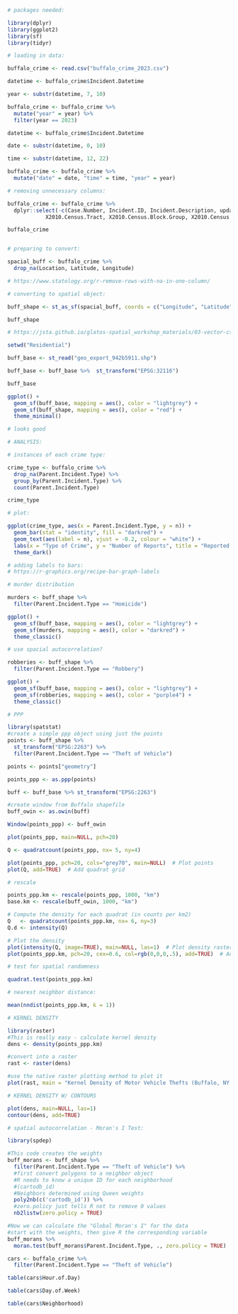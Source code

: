 ```r

# packages needed:

library(dplyr)
library(ggplot2)
library(sf)
library(tidyr)

```

```r

# loading in data:

buffalo_crime <- read.csv("buffalo_crime_2023.csv")

datetime <- buffalo_crime$Incident.Datetime

year <- substr(datetime, 7, 10)

buffalo_crime <- buffalo_crime %>% 
  mutate("year" = year) %>% 
  filter(year == 2023)

datetime <- buffalo_crime$Incident.Datetime

date <- substr(datetime, 0, 10)

time <- substr(datetime, 12, 22)

buffalo_crime <- buffalo_crime %>% 
  mutate("date" = date, "time" = time, "year" = year)

# removing unnecessary columns:

buffalo_crime <- buffalo_crime %>% 
  dplyr::select(-c(Case.Number, Incident.ID, Incident.Description, updated_at, Created.At,
            X2010.Census.Tract, X2010.Census.Block.Group, X2010.Census.Block, Census.Tract, Census.Block, Census.Block.Group, TRACTCE20, GEOID20_tract, GEOID20_block, GEOID20_blockgroup))

buffalo_crime



```

```r

# preparing to convert:

spacial_buff <- buffalo_crime %>% 
  drop_na(Location, Latitude, Longitude)

# https://www.statology.org/r-remove-rows-with-na-in-one-column/


```

```r

# converting to spatial object:

buff_shape <- st_as_sf(spacial_buff, coords = c("Longitude", "Latitude"), crs = 4326)

buff_shape

# https://jsta.github.io/glatos-spatial_workshop_materials/03-vector-csv-to-shapefile-in-r/index.html

```


```r

setwd("Residential")

buff_base <- st_read("geo_export_942b5911.shp")

buff_base <- buff_base %>%  st_transform("EPSG:32116")

buff_base

```


```r

ggplot() +
  geom_sf(buff_base, mapping = aes(), color = "lightgrey") +
  geom_sf(buff_shape, mapping = aes(), color = "red") +
  theme_minimal()

# looks good  

```

```r
# ANALYSIS:

# instances of each crime type:

crime_type <- buffalo_crime %>% 
  drop_na(Parent.Incident.Type) %>% 
  group_by(Parent.Incident.Type) %>% 
  count(Parent.Incident.Type)

crime_type

```


```r

# plot:

ggplot(crime_type, aes(x = Parent.Incident.Type, y = n)) +
  geom_bar(stat = "identity", fill = "darkred") +
  geom_text(aes(label = n), vjust = -0.2, colour = "white") +
  labs(x = "Type of Crime", y = "Number of Reports", title = "Reported Crimes in Buffalo, NY (2023)", subtitle = "(Source: Open Data Buffalo)") +
  theme_dark()

# adding labels to bars:
# https://r-graphics.org/recipe-bar-graph-labels

```

```r

# murder distribution

murders <- buff_shape %>% 
  filter(Parent.Incident.Type == "Homicide")

ggplot() +
  geom_sf(buff_base, mapping = aes(), color = "lightgrey") +
  geom_sf(murders, mapping = aes(), color = "darkred") +
  theme_classic()

```

```r

# use spacial autocorrelation?

robberies <- buff_shape %>% 
  filter(Parent.Incident.Type == "Robbery")

ggplot() +
  geom_sf(buff_base, mapping = aes(), color = "lightgrey") +
  geom_sf(robberies, mapping = aes(), color = "purple4") +
  theme_classic()

```

```r

# PPP

library(spatstat)
#create a simple ppp object using just the points
points <- buff_shape %>% 
  st_transform("EPSG:2263") %>% 
  filter(Parent.Incident.Type == "Theft of Vehicle")

points <- points["geometry"]

points_ppp <- as.ppp(points)

buff <- buff_base %>% st_transform("EPSG:2263")

#create window from Buffalo shapefile
buff_owin <- as.owin(buff)

Window(points_ppp) <- buff_owin

plot(points_ppp, main=NULL, pch=20)

```

```r

Q <- quadratcount(points_ppp, nx= 5, ny=4)

plot(points_ppp, pch=20, cols="grey70", main=NULL)  # Plot points
plot(Q, add=TRUE)  # Add quadrat grid

```

```r

# rescale

points_ppp.km <- rescale(points_ppp, 1000, "km")
base.km <- rescale(buff_owin, 1000, "km")

# Compute the density for each quadrat (in counts per km2)
Q   <- quadratcount(points_ppp.km, nx= 6, ny=3)
Q.d <- intensity(Q)

# Plot the density
plot(intensity(Q, image=TRUE), main=NULL, las=1)  # Plot density raster
plot(points_ppp.km, pch=20, cex=0.6, col=rgb(0,0,0,.5), add=TRUE)  # Add points

```

```r

# test for spatial randomness

quadrat.test(points_ppp.km)

```

```r

# nearest neighbor distance:

mean(nndist(points_ppp.km, k = 1))

```


```r

# KERNEL DENSITY

library(raster)
#This is really easy - calculate kernel density
dens <- density(points_ppp.km)

#convert into a raster
rast <- raster(dens)

#use the native raster plotting method to plot it
plot(rast, main = "Kernel Density of Motor Vehicle Thefts (Buffalo, NY 2023)")

```

```r

# KERNEL DENSITY W/ CONTOURS

plot(dens, main=NULL, las=1)
contour(dens, add=TRUE)

```

```r

# spatial autocorrelation - Moran's I Test:

library(spdep)

#This code creates the weights
buff_morans <- buff_shape %>% 
  filter(Parent.Incident.Type == "Theft of Vehicle") %>% 
  #first convert polygons to a neighbor object
  #R needs to know a unique ID for each neighborhood    
  #(cartodb_id)
  #Neighbors determined using Queen weights
  poly2nb(c('cartodb_id')) %>% 
  #zero.policy just tells R not to remove 0 values
  nb2listw(zero.policy = TRUE) 

#Now we can calculate the "Global Moran's I" for the data
#start with the weights, then give R the corresponding variable
buff_morans %>% 
  moran.test(buff_morans$Parent.Incident.Type, ., zero.policy = TRUE)

```

```r

cars <- buffalo_crime %>% 
  filter(Parent.Incident.Type == "Theft of Vehicle")

table(cars$Hour.of.Day)

table(cars$Day.of.Week)

table(cars$Neighborhood)

```


